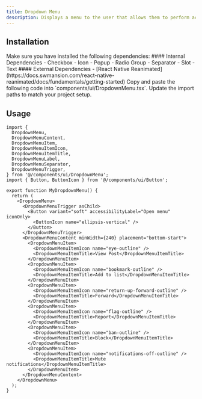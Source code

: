 ```yaml
---
title: Dropdown Menu
description: Displays a menu to the user that allows them to perform actions.
---
```



## Installation

<Steps>

<Step>
Make sure you have installed the following dependencies:
#### Internal Dependencies
  - <Link href={'/docs/components/checkbox'}>Checkbox</Link>
  - <Link href={'/docs/components/icon'}>Icon</Link>
  - <Link href={'/docs/components/popup'}>Popup</Link>
  - <Link href={'/docs/components/radio-group'}>Radio Group</Link>
  - <Link href={'/docs/components/separator'}>Separator</Link>
  - <Link href={'/docs/utils/slot'}>Slot</Link>
  - <Link href={'/docs/components/text'}>Text</Link>
#### External Dependencies
  - [React Native Reanimated](https://docs.swmansion.com/react-native-reanimated/docs/fundamentals/getting-started)
</Step>

<Step>
Copy and paste the following code into `components/ui/DropdownMenu.tsx`.
<DynamicCodeBlock lang="tsx" code={readComponentFile('DropdownMenu')} />
</Step>

<Step>
Update the import paths to match your project setup.
</Step>

</Steps>

## Usage

```tsx title="MyDropdownMenu.tsx"
import {
  DropdownMenu,
  DropdownMenuContent,
  DropdownMenuItem,
  DropdownMenuItemIcon,
  DropdownMenuItemTitle,
  DropdownMenuLabel,
  DropdownMenuSeparator,
  DropdownMenuTrigger,
} from '@/components/ui/DropdownMenu';
import { Button, ButtonIcon } from '@/components/ui/Button';

export function MyDropdownMenu() {
  return (
    <DropdownMenu>
      <DropdownMenuTrigger asChild>
        <Button variant="soft" accessibilityLabel="Open menu" iconOnly>
          <ButtonIcon name="ellipsis-vertical" />
        </Button>
      </DropdownMenuTrigger>
      <DropdownMenuContent minWidth={240} placement="bottom-start">
        <DropdownMenuItem>
          <DropdownMenuItemIcon name="eye-outline" />
          <DropdownMenuItemTitle>View Post</DropdownMenuItemTitle>
        </DropdownMenuItem>
        <DropdownMenuItem>
          <DropdownMenuItemIcon name="bookmark-outline" />
          <DropdownMenuItemTitle>Add to list</DropdownMenuItemTitle>
        </DropdownMenuItem>
        <DropdownMenuItem>
          <DropdownMenuItemIcon name="return-up-forward-outline" />
          <DropdownMenuItemTitle>Forward</DropdownMenuItemTitle>
        </DropdownMenuItem>
        <DropdownMenuItem>
          <DropdownMenuItemIcon name="flag-outline" />
          <DropdownMenuItemTitle>Report</DropdownMenuItemTitle>
        </DropdownMenuItem>
        <DropdownMenuItem>
          <DropdownMenuItemIcon name="ban-outline" />
          <DropdownMenuItemTitle>Block</DropdownMenuItemTitle>
        </DropdownMenuItem>
        <DropdownMenuItem>
          <DropdownMenuItemIcon name="notifications-off-outline" />
          <DropdownMenuItemTitle>Mute notifications</DropdownMenuItemTitle>
        </DropdownMenuItem>
      </DropdownMenuContent>
    </DropdownMenu>
  );
}
```